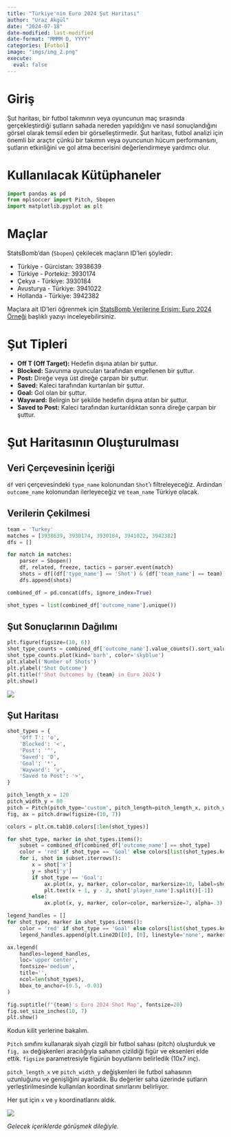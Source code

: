 ```yaml
---
title: "Türkiye'nin Euro 2024 Şut Haritası"
author: "Uraz Akgül"
date: "2024-07-18"
date-modified: last-modified
date-format: "MMMM D, YYYY"
categories: [Futbol]
image: "imgs/img_2.png"
execute:
  eval: false
---
```


# Giriş

Şut haritası, bir futbol takımının veya oyuncunun maç sırasında gerçekleştirdiği şutların sahada nereden yapıldığını ve nasıl sonuçlandığını görsel olarak temsil eden bir görselleştirmedir. Şut haritası, futbol analizi için önemli bir araçtır çünkü bir takımın veya oyuncunun hücum performansını, şutların etkinliğini ve gol atma becerisini değerlendirmeye yardımcı olur.

# Kullanılacak Kütüphaneler

```python

import pandas as pd
from mplsoccer import Pitch, Sbopen
import matplotlib.pyplot as plt

```

# Maçlar

StatsBomb'dan (`Sbopen`) çekilecek maçların ID'leri şöyledir:

* Türkiye - Gürcistan: 3938639
* Türkiye - Portekiz: 3930174
* Çekya - Türkiye: 3930184
* Avusturya - Türkiye: 3941022
* Hollanda - Türkiye: 3942382

Maçlara ait ID'leri öğrenmek için [StatsBomb Verilerine Erişim: Euro 2024 Örneği](https://urazakgul.github.io/python-blog/posts/post_22/){.external target="_blank"} başlıklı yazıyı inceleyebilirsiniz.

# Şut Tipleri

* **Off T (Off Target):** Hedefin dışına atılan bir şuttur.
* **Blocked:** Savunma oyuncuları tarafından engellenen bir şuttur.
* **Post:** Direğe veya üst direğe çarpan bir şuttur.
* **Saved:** Kaleci tarafından kurtarılan bir şuttur.
* **Goal:** Gol olan bir şuttur.
* **Wayward:** Belirgin bir şekilde hedefin dışına atılan bir şuttur.
* **Saved to Post:** Kaleci tarafından kurtarıldıktan sonra direğe çarpan bir şuttur.

# Şut Haritasının Oluşturulması

## Veri Çerçevesinin İçeriği

`df` veri çerçevesindeki `type_name` kolonundan `Shot`'ı filtreleyeceğiz. Ardından `outcome_name` kolonundan ilerleyeceğiz ve `team_name` Türkiye olacak.

## Verilerin Çekilmesi

```python

team = 'Turkey'
matches = [3938639, 3930174, 3930184, 3941022, 3942382]
dfs = []

for match in matches:
    parser = Sbopen()
    df, related, freeze, tactics = parser.event(match)
    shots = df[(df['type_name'] == 'Shot') & (df['team_name'] == team)].set_index('id')
    dfs.append(shots)

combined_df = pd.concat(dfs, ignore_index=True)

shot_types = list(combined_df['outcome_name'].unique())

```

## Şut Sonuçlarının Dağılımı

```python

plt.figure(figsize=(10, 6))
shot_type_counts = combined_df['outcome_name'].value_counts().sort_values()
shot_type_counts.plot(kind='barh', color='skyblue')
plt.xlabel('Number of Shots')
plt.ylabel('Shot Outcome')
plt.title(f'Shot Outcomes by {team} in Euro 2024')
plt.show()

```

![](imgs/img_1.png)

## Şut Haritası

```python

shot_types = {
    'Off T': 'o',
    'Blocked': '<',
    'Post': '^',
    'Saved': 'D',
    'Goal': '*',
    'Wayward': 'v',
    'Saved to Post': '>',
}

pitch_length_x = 120
pitch_width_y = 80
pitch = Pitch(pitch_type='custom', pitch_length=pitch_length_x, pitch_width=pitch_width_y, line_color='black')
fig, ax = pitch.draw(figsize=(10, 7))

colors = plt.cm.tab10.colors[:len(shot_types)]

for shot_type, marker in shot_types.items():
    subset = combined_df[combined_df['outcome_name'] == shot_type]
    color = 'red' if shot_type == 'Goal' else colors[list(shot_types.keys()).index(shot_type)]
    for i, shot in subset.iterrows():
        x = shot['x']
        y = shot['y']
        if shot_type == 'Goal':
            ax.plot(x, y, marker, color=color, markersize=10, label=shot_type)
            plt.text(x + 1, y - 2, shot['player_name'].split()[-1])
        else:
            ax.plot(x, y, marker, color=color, markersize=7, alpha=.3)

legend_handles = []
for shot_type, marker in shot_types.items():
    color = 'red' if shot_type == 'Goal' else colors[list(shot_types.keys()).index(shot_type)]
    legend_handles.append(plt.Line2D([0], [0], linestyle='none', marker=marker, markersize=10, color=color, alpha=0.3, label=shot_type))

ax.legend(
    handles=legend_handles,
    loc='upper center',
    fontsize='medium',
    title='',
    ncol=len(shot_types),
    bbox_to_anchor=(0.5, -0.03)
)

fig.suptitle(f"{team}'s Euro 2024 Shot Map", fontsize=20)
fig.set_size_inches(10, 7)
plt.show()

```

Kodun kilit yerlerine bakalım.

`Pitch` sınıfını kullanarak siyah çizgili bir futbol sahası (pitch) oluşturduk ve `fig, ax` değişkenleri aracılığıyla sahanın çizildiği figür ve eksenleri elde ettik. `figsize` parametresiyle figürün boyutlarını belirledik (10x7 inç).

`pitch_length_x` ve `pitch_width_y` değişkenleri ile futbol sahasının uzunluğunu ve genişliğini ayarladık. Bu değerler saha üzerinde şutların yerleştirilmesinde kullanılan koordinat sınırlarını belirliyor.

Her şut için `x` ve `y` koordinatlarını aldık.

![](imgs/img_2.png)

*Gelecek içeriklerde görüşmek dileğiyle.*